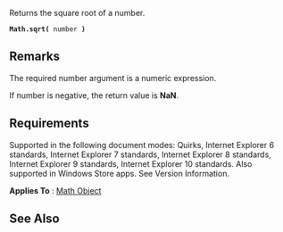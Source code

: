 Returns the square root of a number.

 '''Math.sqrt(''' number ''')'''

==Remarks==
The required number argument is a numeric expression.

If number is negative, the return value is '''NaN'''.


==Requirements==
Supported in the following document modes: Quirks, Internet Explorer 6 standards, Internet Explorer 7 standards, Internet Explorer 8 standards, Internet Explorer 9 standards, Internet Explorer 10 standards. Also supported in Windows Store apps. See Version Information.

'''Applies To''' : [[Math|Math Object]]


==See Also==

              
